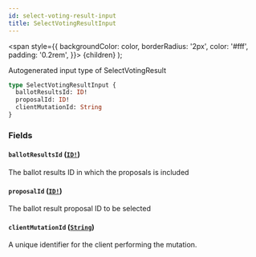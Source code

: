 ```yaml
---
id: select-voting-result-input
title: SelectVotingResultInput
---
```


<span
style={{
      backgroundColor: color,
      borderRadius: '2px',
      color: '#fff',
      padding: '0.2rem',
    }}>
{children}
</span>
);

Autogenerated input type of SelectVotingResult

```graphql
type SelectVotingResultInput {
  ballotResultsId: ID!
  proposalId: ID!
  clientMutationId: String
}
```

### Fields

#### `ballotResultsId` ([`ID!`](/api/scalars/id))

The ballot results ID in which the proposals is included

#### `proposalId` ([`ID!`](/api/scalars/id))

The ballot result proposal ID to be selected

#### `clientMutationId` ([`String`](/api/scalars/string))

A unique identifier for the client performing the mutation.
